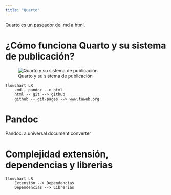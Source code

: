 ```yaml
---
title: "Quarto"
---
```

Quarto es un paseador de .md a html. 


# ¿Cómo funciona Quarto y su sistema de publicación?


![Quarto y su sistema de publicación](/Imagenes/quarto.png){.lightbox}


```mermaid
flowchart LR
    .md-- pandoc --> html
    html -- git --> github
    github -- git-pages --> www.tuweb.org

```

# Pandoc
Pandoc: a universal document converter


# Complejidad extensión, dependencias y librerias
```mermaid
flowchart LR
    Extensión --> Dependencias
    Dependencias --> Librerias

```